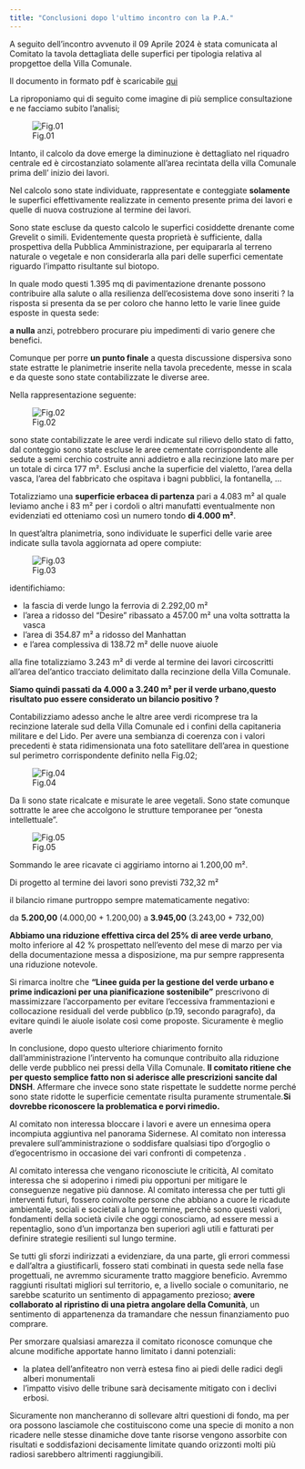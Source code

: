 ```yaml
---
title: "Conclusioni dopo l'ultimo incontro con la P.A."
---
```

A seguito dell'incontro avvenuto il 09 Aprile 2024 è stata comunicata al Comitato la tavola dettagliata delle superfici per tipologia relativa al propgettoe della Villa Comunale.

Il documento in formato pdf è scaricabile [qui](/assets/pdf/TAV%20PROG%20ESEC%201_.pdf)

La riproponiamo qui di seguito come imagine di più semplice consultazione e ne facciamo subito l'analisi;

![Fig.01](/assets/img/villa/TAV_01.jpg)

Intanto, il calcolo da dove emerge la diminuzione è dettagliato nel riquadro centrale ed è circostanziato solamente all'area recintata della villa Comunale prima dell' inizio dei lavori.

Nel calcolo sono state individuate, rappresentate e conteggiate **solamente** le superfici effettivamente realizzate in cemento presente prima dei lavori e quelle di nuova costruzione al termine dei lavori. 

Sono state escluse da questo calcolo le superfici cosiddette drenante come Grevelit o simili. Evidentemente questa proprietà è sufficiente, dalla prospettiva della Pubblica Amministrazione, per equipararla al terreno naturale o vegetale e non considerarla alla pari delle superfici cementate riguardo l'impatto risultante sul biotopo.

In quale modo questi 1.395 mq di pavimentazione drenante possono contribuire alla salute o alla resilienza dell'ecosistema dove sono inseriti ? la risposta si presenta da se per coloro che hanno letto le varie linee guide esposte in questa sede: 

**a nulla** anzi, potrebbero procurare piu impedimenti di vario genere che benefici.

Comunque per porre **un punto finale** a questa discussione dispersiva sono state estratte le planimetrie inserite nella tavola precedente, messe in scala e da queste sono state contabilizzate le diverse aree.

Nella rappresentazione seguente:

![Fig.02](/assets/img/villa/TAV_02.png)

sono state contabilizzate le aree verdi indicate sul rilievo dello stato di fatto, dal conteggio sono state escluse le aree cementate corrispondente alle sedute a semi cerchio costruite anni addietro e alla recinzione lato mare  per un totale di circa 177 m². Esclusi anche la superficie del vialetto, l'area della vasca, l'area del fabbricato che ospitava i bagni pubblici, la fontanella, ... 

Totalizziamo una **superficie erbacea di partenza** pari a 4.083 m² al quale leviamo anche i 83 m² per i cordoli o altri manufatti eventualmente non evidenziati ed otteniamo così un numero tondo **di 4.000 m²**.

In quest'altra planimetria, sono individuate le superfici delle varie aree indicate sulla tavola aggiornata ad opere compiute:

![Fig.03](/assets/img/villa/TAV_03.png)

identifichiamo:

- la fascia di verde lungo la ferrovia di 2.292,00 m²
- l'area a ridosso del "Desire" ribassato a 457.00 m² una volta sottratta la vasca
- l'area di 354.87 m² a ridosso del Manhattan
- e l'area complessiva di 138.72 m² delle nuove aiuole

alla fine totalizziamo 3.243 m² di verde al termine dei lavori circoscritti all'area del'antico tracciato delimitato dalla recinzione della Villa Comunale.

**Siamo quindi passati da 4.000 a 3.240 m² per il verde urbano,questo risultato puo essere considerato un bilancio positivo ?**

Contabilizziamo adesso anche le altre aree verdi ricomprese tra la recinzione laterale sud della Villa Comunale ed i confini della capitaneria militare e del Lido. Per avere una sembianza di coerenza con i valori precedenti è stata ridimensionata una foto satellitare dell'area in questione sul perimetro corrispondente definito nella Fig.02;

![Fig.04](/assets/img/villa/TAV_04-sovrap.png)


Da lì sono state ricalcate e misurate le aree vegetali. Sono state comunque sottratte le aree che accolgono le strutture temporanee per "onesta intellettuale". 


![Fig.05](/assets/img/villa/TAV_05-contverd.png)


Sommando le aree ricavate ci aggiriamo intorno ai 1.200,00 m².

Di progetto al termine dei lavori sono previsti 732,32 m²

il bilancio rimane purtroppo sempre matematicamente negativo:

da **5.200,00** (4.000,00 + 1.200,00) a **3.945,00** (3.243,00 + 732,00)

**Abbiamo una riduzione effettiva circa del 25% di aree verde urbano**, molto inferiore al 42 % prospettato nell'evento del mese di marzo per via della documentazione messa a disposizione, ma pur sempre rappresenta una riduzione notevole.

Si rimarca inoltre che **"Linee guida per la gestione del verde urbano e prime indicazioni per una pianificazione sostenibile"** prescrivono di massimizzare l'accorpamento per evitare l'eccessiva frammentazioni e collocazione residuali del verde pubblico (p.19, secondo paragrafo), da evitare quindi le aiuole isolate così come proposte. Sicuramente è meglio averle 

In conclusione, dopo questo ulteriore chiarimento fornito dall'amministrazione l'intervento ha comunque contribuito alla riduzione delle verde pubblico nei pressi della Villa Comunale. **Il comitato ritiene che per questo semplice fatto non si aderisce alle prescrizioni sancite dal DNSH**. Affermare che invece sono state rispettate le suddette norme perché sono state ridotte le superficie cementate risulta puramente strumentale.**Si dovrebbe riconoscere la problematica e porvi rimedio.**

Al comitato non interessa bloccare i lavori e avere un ennesima opera incompiuta aggiuntiva nel panorama Sidernese. 
Al comitato non interessa prevalere sull'amministrazione o soddisfare qualsiasi tipo d'orgoglio o d'egocentrismo in occasione dei vari confronti di competenza .

Al comitato interessa che vengano riconosciute le criticità,
Al comitato interessa che si adoperino i rimedi piu opportuni per mitigare le conseguenze negative più dannose.
Al comitato interessa che per tutti gli interventi futuri, fossero coinvolte persone che abbiano a cuore le ricadute ambientale, sociali e societali a lungo termine, perchè sono questi valori, fondamenti della società civile che oggi conosciamo, ad essere messi a repentaglio, sono d'un importanza ben superiori agli utili e fatturati per definire strategie resilienti sul lungo termine.

Se tutti gli sforzi indirizzati a evidenziare, da una parte, gli errori commessi e dall'altra a giustificarli, fossero stati combinati in questa sede nella fase progettuali, ne avremmo sicuramente tratto maggiore beneficio. Avremmo raggiunti risultati migliori sul territorio, e, a livello sociale o comunitario, ne sarebbe scaturito un sentimento di appagamento prezioso; **avere collaborato al ripristino di una pietra angolare della Comunità**, un sentimento di appartenenza da tramandare che nessun finanziamento puo comprare.

Per smorzare qualsiasi amarezza il comitato riconosce comunque che alcune modifiche apportate hanno limitato i danni potenziali:

- la platea dell'anfiteatro non verrà estesa fino ai piedi delle radici degli alberi monumentali
- l'impatto visivo delle tribune sarà decisamente mitigato con i declivi erbosi.

Sicuramente non mancheranno di sollevare altri questioni di fondo, ma per ora possono lasciamole che costituiscono come una specie di monito a non ricadere nelle stesse dinamiche dove tante risorse vengono assorbite con risultati e soddisfazioni decisamente limitate quando orizzonti molti più radiosi sarebbero altrimenti raggiungibili. 